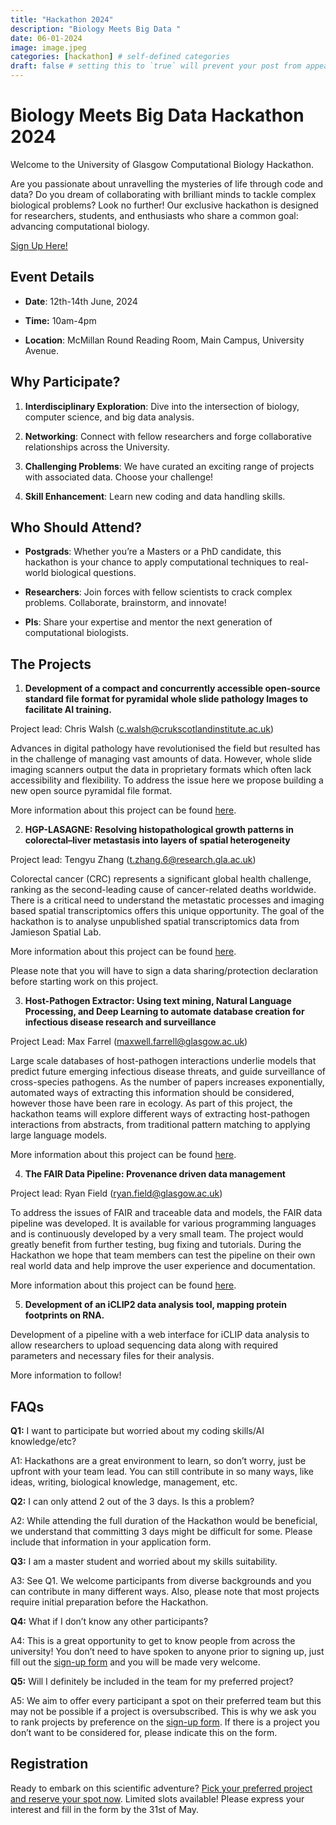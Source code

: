 ```yaml
---
title: "Hackathon 2024"
description: "Biology Meets Big Data "
date: 06-01-2024
image: image.jpeg
categories: [hackathon] # self-defined categories
draft: false # setting this to `true` will prevent your post from appearing on your listing page until you're ready!
---
```


# Biology Meets Big Data Hackathon 2024

Welcome to the University of Glasgow Computational Biology Hackathon. 

Are you passionate about unravelling the mysteries of life through code and data? Do you dream of collaborating with brilliant minds to tackle complex biological problems? Look no further! Our exclusive hackathon is designed for researchers, students, and enthusiasts who share a common goal: advancing computational biology.

[Sign Up Here!](https://forms.office.com/Pages/DesignPageV2.aspx?subpage=design&token=e40eb3bd3575491e830f41c7e50ce6d3&id=KVxybjp2UE-B8i4lTwEzyA7uhp5j0VVAm1l7G2aof01UNk9PSEdERVdZMFlRRUxOUUs1MjRKWFgyVy4u&analysis=false){.btn .btn-info .btn role="button" data-toggle="tooltip" title="Sign Up Link"}

## Event Details

-   **Date**: 12th-14th June, 2024

-   **Time:** 10am-4pm

-   **Location**: McMillan Round Reading Room, Main Campus, University Avenue.

## Why Participate?

1.  **Interdisciplinary Exploration**: Dive into the intersection of biology, computer science, and big data analysis.

2.  **Networking**: Connect with fellow researchers and forge collaborative relationships across the University.

3.  **Challenging Problems**: We have curated an exciting range of projects with associated data. Choose your challenge!

4.  **Skill Enhancement**: Learn new coding and data handling skills.

## Who Should Attend?

-   **Postgrads**: Whether you’re a Masters or a PhD candidate, this hackathon is your chance to apply computational techniques to real-world biological questions.

-   **Researchers**: Join forces with fellow scientists to crack complex problems. Collaborate, brainstorm, and innovate!

-   **PIs**: Share your expertise and mentor the next generation of computational biologists.

## The Projects

1.  **Development of a compact and concurrently accessible open-source standard file format for pyramidal whole slide pathology Images to facilitate AI training.**

Project lead: Chris Walsh ([c.walsh\@crukscotlandinstitute.ac.uk](mailto:c.walsh@crukscotlandinstitute.ac.uk))

Advances in digital pathology have revolutionised the field but resulted has in the challenge of managing vast amounts of data. However, whole slide imaging scanners output the data in proprietary formats which often lack accessibility and flexibility. To address the issue here we propose building a new open source pyramidal file format.

More information about this project can be found [here](https://gla-my.sharepoint.com/:b:/g/personal/a_pancheva_crukscotlandinstitute_ac_uk/EU6Jpf_6EkNAvXN_mIs-_q4BnuCytMtIjOT5KG1hpxz2og?e=di6chi).

2.  **HGP-LASAGNE: Resolving histopathological growth patterns in colorectal–liver metastasis into layers of spatial heterogeneity**

Project lead: Tengyu Zhang ([t.zhang.6\@research.gla.ac.uk](mailto:t.zhang.6@research.gla.ac.uk))

Colorectal cancer (CRC) represents a significant global health challenge, ranking as the second-leading cause of cancer-related deaths worldwide. There is a critical need to understand the metastatic processes and imaging based spatial transcriptomics offers this unique opportunity. The goal of the hackathon is to analyse unpublished spatial transcriptomics data from Jamieson Spatial Lab.

More information about this project can be found [here](https://gla-my.sharepoint.com/:w:/g/personal/a_pancheva_crukscotlandinstitute_ac_uk/ESYAFuUwEx5EhrIYL7ItNwMBqR9PQjDyOmqW48RT5UjwhA?e=jLA2PP).

Please note that you will have to sign a data sharing/protection declaration before starting work on this project.

3.  **Host-Pathogen Extractor: Using text mining, Natural Language Processing, and Deep Learning to automate database creation for infectious disease research and surveillance**

Project Lead: Max Farrel ([maxwell.farrell\@glasgow.ac.uk](mailto:maxwell.farrell@glasgow.ac.uk))

Large scale databases of host-pathogen interactions underlie models that predict future emerging infectious disease threats, and guide surveillance of cross-species pathogens. As the number of papers increases exponentially, automated ways of extracting this information should be considered, however those have been rare in ecology. As part of this project, the hackathon teams will explore different ways of extracting host-pathogen interactions from abstracts, from traditional pattern matching to applying large language models.

More information about this project can be found [here](https://gla-my.sharepoint.com/:w:/g/personal/a_pancheva_crukscotlandinstitute_ac_uk/EQFjs1kK-JlKlSimGT3c9WcBrFfce8FgVTzdgdfUEP2TpA?e=udxrEy).

4.  **The FAIR Data Pipeline: Provenance driven data management**

Project lead: Ryan Field ([ryan.field\@glasgow.ac.uk](mailto:ryan.field@glasgow.ac.uk))

To address the issues of FAIR and traceable data and models, the FAIR data pipeline was developed. It is available for various programming languages and is continuously developed by a very small team. The project would greatly benefit from further testing, bug fixing and tutorials. During the Hackathon we hope that team members can test the pipeline on their own real world data and help improve the user experience and documentation.

More information about this project can be found [here](https://gla-my.sharepoint.com/:w:/g/personal/a_pancheva_crukscotlandinstitute_ac_uk/EYRqnkJw50VNoqOf7-YUilcBDRtEQRBehFscWMTKfU7ZeQ?e=oXRflW).

5.  **Development of an iCLIP2 data analysis tool, mapping protein footprints on RNA.**

Development of a pipeline with a web interface for iCLIP data analysis to allow researchers to upload sequencing data along with required parameters and necessary files for their analysis.

More information to follow!

## FAQs

**Q1:** I want to participate but worried about my coding skills/AI knowledge/etc?

A1: Hackathons are a great environment to learn, so don't worry, just be upfront with your team lead. You can still contribute in so many ways, like ideas, writing, biological knowledge, management, etc.

**Q2:** I can only attend 2 out of the 3 days. Is this a problem?

A2: While attending the full duration of the Hackathon would be beneficial, we understand that committing 3 days might be difficult for some. Please include that information in your application form.

**Q3:** I am a master student and worried about my skills suitability.

A3: See Q1. We welcome participants from diverse backgrounds and you can contribute in many different ways. Also, please note that most projects require initial preparation before the Hackathon.

**Q4:** What if I don't know any other participants?

A4: This is a great opportunity to get to know people from across the university! You don't need to have spoken to anyone prior to signing up, just fill out the [sign-up form](https://forms.office.com/Pages/DesignPageV2.aspx?subpage=design&token=e40eb3bd3575491e830f41c7e50ce6d3&id=KVxybjp2UE-B8i4lTwEzyA7uhp5j0VVAm1l7G2aof01UNk9PSEdERVdZMFlRRUxOUUs1MjRKWFgyVy4u&analysis=false) and you will be made very welcome.

**Q5:** Will I definitely be included in the team for my preferred project?

A5: We aim to offer every participant a spot on their preferred team but this may not be possible if a project is oversubscribed. This is why we ask you to rank projects by preference on the [sign-up form](https://forms.office.com/Pages/DesignPageV2.aspx?subpage=design&token=e40eb3bd3575491e830f41c7e50ce6d3&id=KVxybjp2UE-B8i4lTwEzyA7uhp5j0VVAm1l7G2aof01UNk9PSEdERVdZMFlRRUxOUUs1MjRKWFgyVy4u&analysis=false). If there is a project you don't want to be considered for, please indicate this on the form.

## Registration

Ready to embark on this scientific adventure? [Pick your preferred project and reserve your spot now](https://forms.office.com/Pages/DesignPageV2.aspx?subpage=design&token=e40eb3bd3575491e830f41c7e50ce6d3&id=KVxybjp2UE-B8i4lTwEzyA7uhp5j0VVAm1l7G2aof01UNk9PSEdERVdZMFlRRUxOUUs1MjRKWFgyVy4u&analysis=false). Limited slots available! Please express your interest and fill in the form by the 31st of May.
